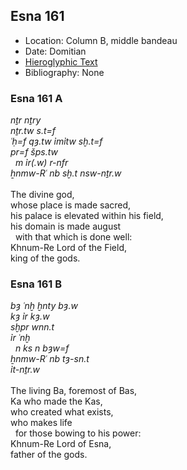 ## Esna 161 {-}

- Location: Column B, middle bandeau
- Date: Domitian
- [Hieroglyphic Text](https://www.ifao.egnet.net/uploads/publications/enligne/Temples-Esna002.pdf#page=349){target="_blank"}
- Bibliography: None  
  
<style>
  .col2 {
    columns: 2 300px;         /* number of columns and width in pixels*/
    -webkit-columns: 2 300px; /* chrome, safari */
    -moz-columns: 2 300px;    /* firefox */
    -webkit-column-break-inside: avoid;
    -page-break-inside: avoid;
    -break-inside: avoid;
  }

</style>

### Esna 161 A {-}
<div class="col2">

| *nṯr nṯry   *
| *nṯr.tw s.t=f  *
| *ʿḥ=f qȝ.tw ỉmỉtw sḫ.t=f  *
| *pr=f šps.tw   *
|   *m ỉr(.w) r-nfr  *
| *ẖnmw-Rʿ nb sḫ.t nsw-nṯr.w  *
|
| The divine god,
| whose place is made sacred,
| his palace is elevated within his field,
| his domain is made august
|   with that which is done well:
| Khnum-Re Lord of the Field,
| king of the gods.

</div>

### Esna 161 B {-}
<div class="col2">

| *bȝ ʿnḫ ḫnty bȝ.w  *
| *kȝ ỉr kȝ.w  *
| *sḫpr wnn.t  *
| *ỉr ʿnḫ   *
|   *n ks n bȝw=f  *
| *ẖnmw-Rʿ nb tȝ-sn.t  *
| *ỉt-nṯr.w  *
|
| The living Ba, foremost of Bas,
| Ka who made the Kas,
| who created what exists,
| who makes life
|   for those bowing to his power:
| Khnum-Re Lord of Esna,
| father of the gods.

</div>